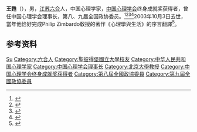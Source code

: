 '''王甦'''（{{bd|1931年||2003年|}}），男，[[江苏|江苏]][[六合县|六合]]人，中国心理学家，[[中国心理学会|中国心理学会]]终身成就奖获得者，曾任中国心理学会理事长，第八、九届全国政协委员。<ref>{{Cite book|title=心理学辞典|author=杨治良, 郝兴昌编著|publisher=上海辞书出版社|year=2016|isbn=|location=上海|pages=}}</ref><ref>{{Cite book|title=中华当代文化名人大辞典|author=张品兴, 殷登祥, 陈有进等主编|publisher=中国广播电视出版社|year=1992|isbn=9787504315137|location=北京|pages=}}</ref><ref>{{Cite book|title=历届全国政协委员人名辞典|author=|publisher=中国国际广播出版社|year=1996|isbn=9787507813746|location=北京|pages=286}}</ref><ref>{{Cite book|title=中华人民共和国职官志|author=何虎生, 李耀东, 向常福主编|publisher=中国社会出版社|year=2003|isbn=9787800883934|location=北京|pages=}}</ref>2003年10月3日去世，當年他恰好完成Philip Zimbardo敎授的著作《心理學與生活》的序言翻譯<ref>{{Cite book|title=心理學與生活|last=|first=|publisher=|year=|isbn=|location=|pages=}}</ref>。

== 参考资料 ==
{{reflist}}

{{中国人物小作品}}
{{中国心理学会终身成就奖获得者}}

{{Authority control}}
{{DEFAULTSORT:Wang王}}
[[Category:王姓|Su]]
[[Category:六合人|Category:六合人]]
[[Category:聖彼得堡國立大學校友|Category:聖彼得堡國立大學校友]]
[[Category:中华人民共和国心理学家|Category:中华人民共和国心理学家]]
[[Category:中国心理学会理事长|Category:中国心理学会理事长]]
[[Category:北京大學教授|Category:北京大學教授]]
[[Category:中国心理学会终身成就奖获得者|Category:中国心理学会终身成就奖获得者]]
[[Category:第八屆全國政協委員|Category:第八屆全國政協委員]]
[[Category:第九屆全國政協委員|Category:第九屆全國政協委員]]